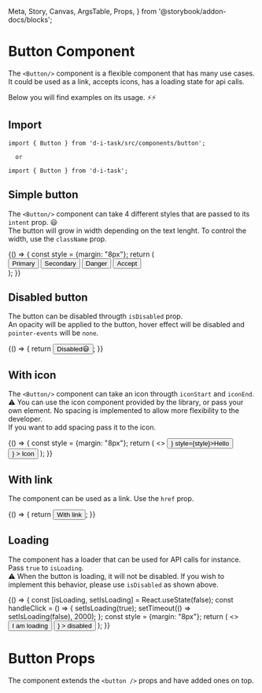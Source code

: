   Meta,
  Story,
  Canvas,
  ArgsTable,
  Props,
} from '@storybook/addon-docs/blocks';

<Meta title="Button" component={Button} />

# Button Component
The `<Button/>` component is a flexible component that has many use cases.  
It could be used as a link, accepts icons, has a loading state for api calls.  

Below you will find examples on its usage. ⚡⚡

## Import 

```
import { Button } from 'd-i-task/src/components/button';

  or

import { Button } from 'd-i-task';
```

## Simple button

The `<Button/>` component can take 4 different styles that are passed to its `intent` prop. 😃  
The button will grow in width depending on the text lenght. To control the width, use the `className` prop.

<Canvas>
  <Story name="Simple button">
    {() => {
      const style = {margin: "8px"};
      return (
        <div>
          <Button style={style}>Primary</Button>
          <Button intent="secondary" style={style}>Secondary</Button>
          <Button intent="danger" style={style}>Danger</Button>
          <Button intent="accept" style={style}>Accept</Button>
        </div>
      );
    }}
  </Story>
</Canvas>

## Disabled button

The button can be disabled througth `isDisabled` prop.  
An opacity will be applied to the button, hover effect will be disabled and `pointer-events` will be `none`.

<Canvas>
  <Story name="Disabled button">
    {() => {
      return <Button intent="accept" isDisabled>Disabled😃</Button>;
    }}
  </Story>
</Canvas>

## With icon

The `<Button/>` component can take an icon througth `iconStart` and `iconEnd`.  
⚠️ You can use the icon component provided by the library, or pass your own element. No spacing is implemented to allow more flexibility to the developer.  
If you want to add spacing pass it to the icon.

<Canvas>
  <Story name="With icon">
    {() => {
      const style = {margin: "8px"};
      return (
        <>
          <Button iconStart={<Icon name="undo"/>} style={style}>Hello</Button>
          <Button
            intent="danger"
            style={style} 
            iconEnd={
              <span style={{paddingLeft: "8px"}}>
                <Icon name="undo"/>
              </span>
            }
          > 
            Icon 
          </Button>
        </>
      );
    }}
  </Story>
</Canvas>

## With link

The component can be used as a link. Use the `href` prop.

<Canvas>
  <Story name="With link">
    {() => {
      return <Button intent="secondary" href="#with-link">With link</Button>;
    }}
  </Story>
</Canvas>

## Loading

The component has a loader that can be used for API calls for instance. Pass `true` to `isLoading`.  
⚠️ When the button is loading, it will not be disabled. If you wish to implement this behavior, please use `isDisabled` as shown above.

<Canvas>
  <Story name="Loading">
    {() => {
      const [isLoading, setIsLoading] = React.useState(false);
      const handleClick = () => {
        setIsLoading(true);
        setTimeout(() => setIsLoading(false), 2000);
      };
      const style = {margin: "8px"};
      return (
        <>
          <Button intent="danger" onClick={handleClick} isLoading={isLoading} style={style}> I am loading </Button>
          <Button
            intent="accept"
            style={style} 
            onClick={handleClick} 
            isLoading={isLoading}
            isDisabled={isLoading} 
            iconStart={
              <span style={{paddingRight: "8px"}}>
                <Icon name="undo"/>
              </span>
              }
          > 
            disabled
          </Button>
        </>
      );
    }}
  </Story>
</Canvas>

# Button Props

The component extends the `<button />` props and have added ones on top.

<ArgsTable of={Button} />
